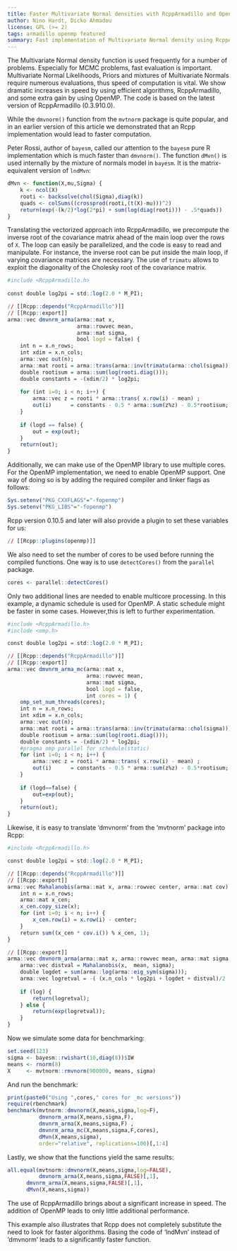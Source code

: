 ```yaml
---
title: Faster Multivariate Normal densities with RcppArmadillo and OpenMP
author: Nino Hardt, Dicko Ahmadou
license: GPL (>= 2)
tags: armadillo openmp featured
summary: Fast implementation of Multivariate Normal density using RcppArmadillo and OpenMP.
---
```


The Multivariate Normal density function is used frequently
for a number of problems. Especially for MCMC problems, fast 
evaluation is important. Multivariate Normal Likelihoods, 
Priors and mixtures of Multivariate Normals require numerous 
evaluations, thus speed of computation is vital. 
We show dramatic increases in speed by using efficient algorithms,
RcppArmadillo, and some extra gain by using OpenMP.
The code is based on the latest version of RcppArmadillo (0.3.910.0).

While the `dmvnorm()` function from the `mvtnorm` package is quite popular,
and in an earlier version of this article we demonstrated that an 
Rcpp implementation would lead to faster computation.

Peter Rossi, author of `bayesm`, called our attention to the `bayesm` pure R 
implementation which is much faster than `dmvnorm()`. 
The function `dMvn()` is used internally by the mixture of normals model in 
`bayesm`. It is the matrix-equivalent version of `lndMvn`:


```r
dMvn <- function(X,mu,Sigma) {
    k <- ncol(X)
    rooti <- backsolve(chol(Sigma),diag(k))
    quads <- colSums((crossprod(rooti,(t(X)-mu)))^2)
    return(exp(-(k/2)*log(2*pi) + sum(log(diag(rooti))) - .5*quads))
}
```


Translating the vectorized approach into RcppArmadillo, 
we precompute the inverse root of the covariance matrix ahead 
of the main loop over the rows of `X`. 
The loop can easily be parallelized, and the code is easy to read and 
manipulate. For instance, the inverse root can be put inside the main 
loop, if varying covariance matrices are necessary.
The use of `trimatu` allows to exploit the diagonality of the Cholesky
root of the covariance matrix.


```r
#include <RcppArmadillo.h>
  
const double log2pi = std::log(2.0 * M_PI);

// [[Rcpp::depends("RcppArmadillo")]]
// [[Rcpp::export]]
arma::vec dmvnrm_arma(arma::mat x,  
                      arma::rowvec mean,  
                      arma::mat sigma, 
                      bool logd = false) { 
    int n = x.n_rows;
    int xdim = x.n_cols;
    arma::vec out(n);
    arma::mat rooti = arma::trans(arma::inv(trimatu(arma::chol(sigma))));
    double rootisum = arma::sum(log(rooti.diag()));
    double constants = -(xdim/2) * log2pi;
    
    for (int i=0; i < n; i++) {
        arma::vec z = rooti * arma::trans( x.row(i) - mean) ;    
        out(i)      = constants - 0.5 * arma::sum(z%z) - 0.5*rootisum;     
    }  
      
    if (logd == false) {
        out = exp(out);
    }
    return(out);
}
```

Additionally, we can make use of the OpenMP library to use multiple 
cores. For the OpenMP implementation, we need to enable OpenMP support. 
One way of doing so is by adding the required compiler and linker 
flags as follows:

```r
Sys.setenv("PKG_CXXFLAGS"="-fopenmp")
Sys.setenv("PKG_LIBS"="-fopenmp")
```

Rcpp version 0.10.5 and later will also provide a plugin to set these
variables for us:

```r
// [[Rcpp::plugins(openmp)]]
``` 

We also need to set the number of cores to be used before running the
compiled functions. One way is to use `detectCores()` from the `parallel`
package.

```r
cores <- parallel::detectCores()
```

Only two additional lines are needed to enable multicore processing. 
In this example, a dynamic schedule is used for OpenMP. 
A static schedule might be faster in some cases. However,this is 
left to further experimentation.


```r
#include <RcppArmadillo.h>
#include <omp.h>

const double log2pi = std::log(2.0 * M_PI);

// [[Rcpp::depends("RcppArmadillo")]]
// [[Rcpp::export]]
arma::vec dmvnrm_arma_mc(arma::mat x,  
                         arma::rowvec mean,  
                         arma::mat sigma, 
                         bool logd = false,
                         int cores = 1) { 
    omp_set_num_threads(cores);
    int n = x.n_rows;
    int xdim = x.n_cols;
    arma::vec out(n);
    arma::mat rooti = arma::trans(arma::inv(trimatu(arma::chol(sigma))));
    double rootisum = arma::sum(log(rooti.diag()));
    double constants = -(xdim/2) * log2pi;
    #pragma omp parallel for schedule(static) 
    for (int i=0; i < n; i++) {
        arma::vec z = rooti * arma::trans( x.row(i) - mean) ;    
        out(i)      = constants - 0.5 * arma::sum(z%z) - 0.5*rootisum;     
    }  
      
    if (logd==false) {
        out=exp(out);
    }
    return(out);
}
```


Likewise, it is easy to translate 'dmvnorm' from the 'mvtnorm' 
package into Rcpp:

```r
#include <RcppArmadillo.h>

const double log2pi = std::log(2.0 * M_PI);

// [[Rcpp::depends("RcppArmadillo")]]
// [[Rcpp::export]]
arma::vec Mahalanobis(arma::mat x, arma::rowvec center, arma::mat cov) {
    int n = x.n_rows;
    arma::mat x_cen;
    x_cen.copy_size(x);
    for (int i=0; i < n; i++) {
        x_cen.row(i) = x.row(i) - center;
    }
    return sum((x_cen * cov.i()) % x_cen, 1);    
}

// [[Rcpp::export]]
arma::vec dmvnorm_arma(arma::mat x, arma::rowvec mean, arma::mat sigma, bool log = false) { 
    arma::vec distval = Mahalanobis(x,  mean, sigma);
    double logdet = sum(arma::log(arma::eig_sym(sigma)));
    arma::vec logretval = -( (x.n_cols * log2pi + logdet + distval)/2  ) ;
    
    if (log) { 
        return(logretval);
    } else { 
        return(exp(logretval));
    }
}
```



Now we simulate some data for benchmarking:
```r
set.seed(123)
sigma <- bayesm::rwishart(10,diag(8))$IW
means <- rnorm(8)
X     <- mvtnorm::rmvnorm(900000, means, sigma)
```



And run the benchmark:

```r
print(paste0("Using ",cores," cores for _mc versions"))
require(rbenchmark)
benchmark(mvtnorm::dmvnorm(X,means,sigma,log=F), 
          dmvnorm_arma(X,means,sigma,F), 
          dmvnrm_arma(X,means,sigma,F) , 
          dmvnrm_arma_mc(X,means,sigma,F,cores), 
          dMvn(X,means,sigma),
          order="relative", replications=100)[,1:4]
```



Lastly, we show that the functions yield the same results:

```r
all.equal(mvtnorm::dmvnorm(X,means,sigma,log=FALSE),
          dmvnorm_arma(X,means,sigma,FALSE)[,1],
	  dmvnrm_arma(X,means,sigma,FALSE)[,1],
	  dMvn(X,means,sigma))
```


The use of RcppArmadillo brings about a significant increase 
in speed. The addition of OpenMP leads to only little 
additional performance. 

This example also illustrates that Rcpp does not completely
substitute the need to look for faster algorithms. Basing the
code of 'lndMvn' instead of 'dmvnorm' leads to a significantly
faster function.


